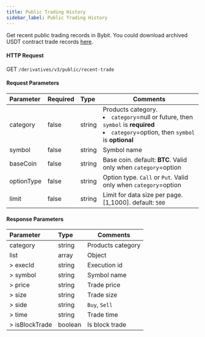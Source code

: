 ```yaml
---
title: Public Trading History
sidebar_label: Public Trading History
---
```


Get recent public trading records in Bybit. You could download archived USDT contract trade records <a href="https://public.bybit.com/trading/">here</a>.

#### HTTP Request
GET `/derivatives/v3/public/recent-trade`

#### Request Parameters
| Parameter | Required | Type | Comments|
|:----- |:-------|:-----|------ |
|category |false |string |Products category. <li>`category`=null or future, then `symbol` is **required**</li><li>`category`=option, then `symbol` is **optional**</li> |
|symbol |false |string |Symbol name|
|baseCoin |false |string |Base coin. default: **BTC**. Valid only when `category`=option |
|optionType |false |string |Option type. `Call` or `Put`. Valid only when `category`=option|
|limit |false |string |Limit for data size per page. [1,1000]. default: `500`|

#### Response Parameters
| Parameter | Type | Comments|
|:----- |:-----|----- |
|category |string |Products category |
|list |array |Object |
|> execId |string |Execution id |
|> symbol |string |Symbol name |
|> price |string |Trade price |
|> size |string |Trade size |
|> side |string |`Buy`, `Sell` |
|> time |string |Trade time |
|> isBlockTrade |boolean |Is block trade |